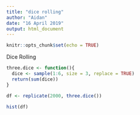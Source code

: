 ---
title: "dice rolling"
author: "Aidan"
date: "16 April 2019"
output: html_document
---

```{r setup, include=FALSE}
knitr::opts_chunk$set(echo = TRUE)
```


Dice Rolling

```{r}
three.dice <- function(){
  dice <- sample(1:6, size = 3, replace = TRUE)
  return(sum(dice))
}

df <- replicate(2000, three.dice())

hist(df)

```

